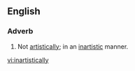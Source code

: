 ==English==
===Adverb===
{{en-adv}}
# Not [[artistically]]; in an [[inartistic]] manner.

[[vi:inartistically]]